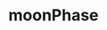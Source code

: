 ---
title: moonPhase
description: moonPhase
sidebar:
  label: moonPhase
  order: 1
  badge:
    text: Outdated
    variant: caution
---